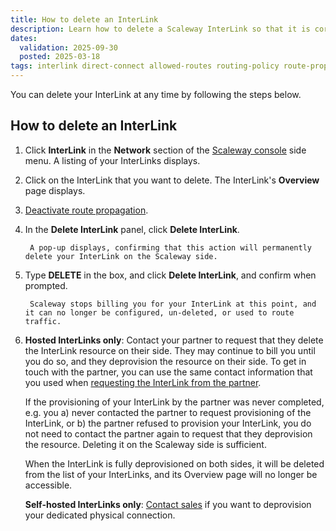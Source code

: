 ```yaml
---
title: How to delete an InterLink
description: Learn how to delete a Scaleway InterLink so that it is correctly deprovisioned on both the Scaleway side and (if relevant) the partner side. Follow our step by step guide.
dates:
  validation: 2025-09-30
  posted: 2025-03-18
tags: interlink direct-connect allowed-routes routing-policy route-propagation whitelist range IP announcements BGP
---
```



You can delete your InterLink at any time by following the steps below.

## How to delete an InterLink

1. Click **InterLink** in the **Network** section of the [Scaleway console](https://console.scaleway.com) side menu. A listing of your InterLinks displays.

2. Click on the InterLink that you want to delete. The InterLink's **Overview** page displays.

    <Lightbox image={scalewayInterlinkOverviewUp} alt="A screen in the Scaleway console shows an overview of an InterLink's partner, location, region, bandwidth, creation date, pairing key, and IPv4/IPv6 connectivity status. Underneath are the 'Attached VPC', 'Route propagation' and 'Tags' panels." /> 

3. [Deactivate route propagation](/interlink/how-to/configure-interlink/#how-to-deactivate-route-propagation).

4. In the **Delete InterLink** panel, click **Delete InterLink**. 

        A pop-up displays, confirming that this action will permanently delete your InterLink on the Scaleway side.

5. Type **DELETE** in the box, and click **Delete InterLink**, and confirm when prompted.

        Scaleway stops billing you for your InterLink at this point, and it can no longer be configured, un-deleted, or used to route traffic.

6. **Hosted InterLinks only**: Contact your partner to request that they delete the InterLink resource on their side. They may continue to bill you until you do so, and they deprovision the resource on their side. To get in touch with the partner, you can use the same contact information that you used when [requesting the InterLink from the partner](/interlink/how-to/complete-provisioning/).

    <Message type="note">
    If the provisioning of your InterLink by the partner was never completed, e.g. you a) never contacted the partner to request provisioning of the InterLink, or b) the partner refused to provision your InterLink, you do not need to contact the partner again to request that they deprovision the resource. Deleting it on the Scaleway side is sufficient. 
    </Message>

    When the InterLink is fully deprovisioned on both sides, it will be deleted from the list of your InterLinks, and its Overview page will no longer be accessible.

    **Self-hosted InterLinks only**: [Contact sales](https://www.scaleway.com/en/contact-sales/) if you want to deprovision your dedicated physical connection.
